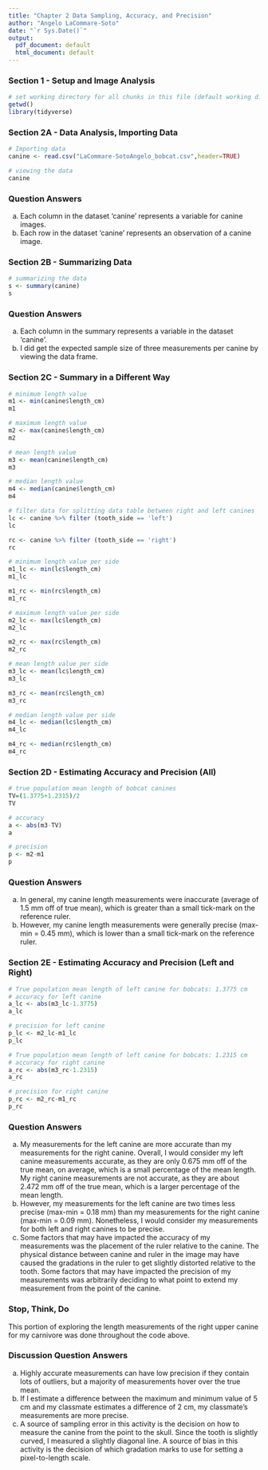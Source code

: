 ```yaml
---
title: "Chapter 2 Data Sampling, Accuracy, and Precision"
author: "Angelo LaCommare-Soto"
date: "`r Sys.Date()`"
output:
  pdf_document: default
  html_document: default
---
```

### Section 1 - Setup and Image Analysis
```r
# set working directory for all chunks in this file (default working directory is wherever Rmd file is)
getwd()
library(tidyverse)
```

### Section 2A - Data Analysis, Importing Data

```r
# Importing data
canine <- read.csv("LaCommare-SotoAngelo_bobcat.csv",header=TRUE)

# viewing the data
canine
```

### Question Answers 
a. Each column in the dataset 'canine' represents a variable for canine images.
b. Each row in the dataset 'canine' represents an observation of a canine image.


### Section 2B - Summarizing Data

```r
# summarizing the data
s <- summary(canine)
s
```

### Question Answers
a. Each column in the summary represents a variable in the dataset 'canine'.
b. I did get the expected sample size of three measurements per canine by viewing the data frame.

### Section 2C - Summary in a Different Way

```r
# minimum length value 
m1 <- min(canine$length_cm)
m1

# maximum length value
m2 <- max(canine$length_cm)
m2

# mean length value
m3 <- mean(canine$length_cm)
m3

# median length value
m4 <- median(canine$length_cm)
m4
```

```r
# filter data for splitting data table between right and left canines
lc <- canine %>% filter (tooth_side == 'left')
lc

rc <- canine %>% filter (tooth_side == 'right')
rc

# minimum length value per side
m1_lc <- min(lc$length_cm)
m1_lc

m1_rc <- min(rc$length_cm)
m1_rc

# maximum length value per side
m2_lc <- max(lc$length_cm)
m2_lc

m2_rc <- max(rc$length_cm)
m2_rc

# mean length value per side
m3_lc <- mean(lc$length_cm)
m3_lc

m3_rc <- mean(rc$length_cm)
m3_rc

# median length value per side
m4_lc <- median(lc$length_cm)
m4_lc

m4_rc <- median(rc$length_cm)
m4_rc
```

### Section 2D - Estimating Accuracy and Precision (All)

```r
# true population mean length of bobcat canines
TV=(1.3775+1.2315)/2
TV

# accuracy 
a <- abs(m3-TV) 
a

# precision
p <- m2-m1
p
```

### Question Answers
a. In general, my canine length measurements were inaccurate (average of 1.5 mm off of true mean), which is greater than a small tick-mark on the reference ruler.
b. However, my canine length measurements were generally precise (max-min = 0.45 mm), which is lower than a small tick-mark on the reference ruler.

### Section 2E - Estimating Accuracy and Precision (Left and Right)

```r
# True population mean length of left canine for bobcats: 1.3775 cm
# accuracy for left canine
a_lc <- abs(m3_lc-1.3775) 
a_lc

# precision for left canine
p_lc <- m2_lc-m1_lc
p_lc

# True population mean length of left canine for bobcats: 1.2315 cm
# accuracy for right canine
a_rc <- abs(m3_rc-1.2315) 
a_rc

# precision for right canine
p_rc <- m2_rc-m1_rc
p_rc
```

### Question Answers
a. My measurements for the left canine are more accurate than my measurements for the right canine. Overall, I would consider my left canine measurements accurate, as they are only 0.675 mm off of the true mean, on average, which is a small percentage of the mean length. My right canine measurements are not accurate, as they are about 2.472 mm off of the true mean, which is a larger percentage of the mean length.
b. However, my measurements for the left canine are two times less precise (max-min = 0.18 mm) than my measurements for the right canine (max-min = 0.09 mm). Nonetheless, I would consider my measurements for both left and right canines to be precise.
c. Some factors that may have impacted the accuracy of my measurements was the placement of the ruler relative to the canine. The physical distance between canine and ruler in the image may have caused the gradations in the ruler to get slightly distorted relative to the tooth. Some factors that may have impacted the precision of my measurements was arbitrarily deciding to what point to extend my measurement from the point of the canine.

### Stop, Think, Do
This portion of exploring the length measurements of the right upper canine for my carnivore was done throughout the code above.

### Discussion Question Answers
a. Highly accurate measurements can have low precision if they contain lots of outliers, but a majority of measurements hover over the true mean.
b. If I estimate a difference between the maximum and minimum value of 5 cm and my classmate estimates a difference of 2 cm, my classmate's measurements are more precise.
c. A source of sampling error in this activity is the decision on how to measure the canine from the point to the skull. Since the tooth is slightly curved, I measured a slightly diagonal line. A source of bias in this activity is the decision of which gradation marks to use for setting a pixel-to-length scale.

